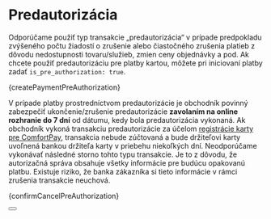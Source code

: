 
# Predautorizácia

Odporúčame použiť typ transakcie „predautorizácia“ v prípade predpokladu zvýšeného počtu žiadostí o zrušenie alebo čiastočného zrušenia platieb z dôvodu nedostupnosti tovaru/služieb, zmien ceny objednávky a pod.
Ak chcete použiť predautorizáciu pre platby kartou, môžete pri iniciovaní platby zadať `is_pre_authorization: true`.


<CodeBlock language="python">{createPaymentPreAuthorization}</CodeBlock>

V prípade platby prostredníctvom predautorizácie je obchodník povinný zabezpečiť ukončenie/zrušenie predautorizácie **zavolaním na online rozhranie do 7 dní** od dátumu, kedy bola predautorizácia vykonaná.
Ak obchodník vykoná transakciu predautorizácie za účelom [registrácie karty pre ComfortPay](/docs/libraries/python/v1.0.0/save_card), transakcia nebude zúčtovaná a bude držiteľovi karty uvoľnená bankou držiteľa karty v priebehu niekoľkých dní.
Neodporúčame vykonávať následné storno tohto typu transakcie. Je to z dôvodu, že autorizačná správa obsahuje všetky informácie pre budúcu opakovanú platbu.
Existuje riziko, že banka zákazníka si tieto informácie v rámci zrušenia transakcie neuchová.


<CodeBlock language="python">{confirmCancelPreAuthorization}</CodeBlock>


<Button label="Prejsť na kompletnú API príručku" link="/docs/api/cancel-payment-intent"/>